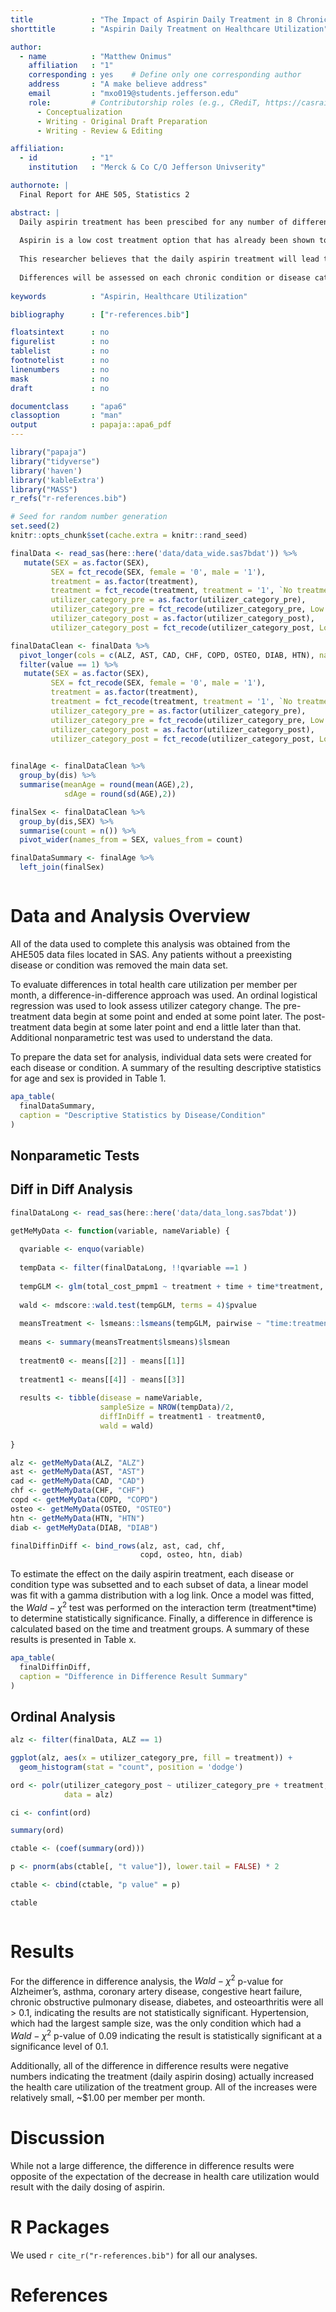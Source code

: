 ```yaml
---
title             : "The Impact of Aspirin Daily Treatment in 8 Chronic Disease on Healthcare Utilization"
shorttitle        : "Aspirin Daily Treatment on Healthcare Utilization"

author: 
  - name          : "Matthew Onimus"
    affiliation   : "1"
    corresponding : yes    # Define only one corresponding author
    address       : "A make believe address"
    email         : "mxo019@students.jefferson.edu"
    role:         # Contributorship roles (e.g., CRediT, https://casrai.org/credit/)
      - Conceptualization
      - Writing - Original Draft Preparation
      - Writing - Review & Editing

affiliation:
  - id            : "1"
    institution   : "Merck & Co C/O Jefferson Univserity"

authornote: |
  Final Report for AHE 505, Statistics 2

abstract: |
  Daily aspirin treatment has been prescibed for any number of different chronic diagnosis ranging from heart failure to cancer.  This study attempts to understand the impact of healthcare utlization in total costs and utilizer categoty in regards to aspirin treatment on 8 different chronic conditions.  The chronic conditions or diseases of interest are Alzheimer’s, asthma, coronary artery disease, congestive heart failure, chronic obstructive pulmonary disease, diabetes, hypertension, and osteoarthritis.  The total healthcare utlization costs are defined as the sum of inpatient, primary care physician, and emergency costs within the period window either pre or post treatment.  The utilizer category is defined in 3 groups, low, moderate, or high utilizer within the period window either pre or post treatement.  
  
  Aspirin is a low cost treatment option that has already been shown to prolong life possibly due the anti-inflammorty properties[@VANE2003255].  To date, and this author did not search all that extensively, no study has been performed to understand the impact of daily aspirin treatment on healthcare utilization and/or utilizer category.
  
  This researcher believes that the daily aspirin treatment will lead to a decrease in total healthcare utilization per each chronic condition or disease but the decrease will not be enough to change the patients utilizer category.
  
  Differences will be assessed on each chronic condition or disease category 
  
keywords          : "Aspirin, Healthcare Utilization"

bibliography      : ["r-references.bib"]

floatsintext      : no
figurelist        : no
tablelist         : no
footnotelist      : no
linenumbers       : no
mask              : no
draft             : no

documentclass     : "apa6"
classoption       : "man"
output            : papaja::apa6_pdf
---
```


```r
library("papaja")
library("tidyverse")
library('haven')
library('kableExtra')
library("MASS")
r_refs("r-references.bib")
```

```r
# Seed for random number generation
set.seed(2)
knitr::opts_chunk$set(cache.extra = knitr::rand_seed)
```

```r

finalData <- read_sas(here::here('data/data_wide.sas7bdat')) %>% 
   mutate(SEX = as.factor(SEX),
         SEX = fct_recode(SEX, female = '0', male = '1'),
         treatment = as.factor(treatment),
         treatment = fct_recode(treatment, treatment = '1', `No treatment` = '0'),
         utilizer_category_pre = as.factor(utilizer_category_pre),
         utilizer_category_pre = fct_recode(utilizer_category_pre, Low = '1', Moderate = '2', High = '3'),
         utilizer_category_post = as.factor(utilizer_category_post),
         utilizer_category_post = fct_recode(utilizer_category_post, Low = '1', Moderate = '2', High = '3'))

finalDataClean <- finalData %>% 
  pivot_longer(cols = c(ALZ, AST, CAD, CHF, COPD, OSTEO, DIAB, HTN), names_to = 'dis') %>% 
  filter(value == 1) %>% 
   mutate(SEX = as.factor(SEX),
         SEX = fct_recode(SEX, female = '0', male = '1'),
         treatment = as.factor(treatment),
         treatment = fct_recode(treatment, treatment = '1', `No treatment` = '0'),
         utilizer_category_pre = as.factor(utilizer_category_pre),
         utilizer_category_pre = fct_recode(utilizer_category_pre, Low = '1', Moderate = '2', High = '3'),
         utilizer_category_post = as.factor(utilizer_category_post),
         utilizer_category_post = fct_recode(utilizer_category_post, Low = '1', Moderate = '2', High = '3'))
 

finalAge <- finalDataClean %>% 
  group_by(dis) %>% 
  summarise(meanAge = round(mean(AGE),2),
            sdAge = round(sd(AGE),2))

finalSex <- finalDataClean %>% 
  group_by(dis,SEX) %>% 
  summarise(count = n()) %>% 
  pivot_wider(names_from = SEX, values_from = count)

finalDataSummary <- finalAge %>% 
  left_join(finalSex)



```

# Data and Analysis Overview

All of the data used to complete this analysis was obtained from the AHE505 data files located in SAS.  Any patients without a preexisting disease or condition was removed the main data set.

To evaluate differences in total health care utilization per member per month, a difference-in-difference approach was used.  An ordinal logistical regression was used to look assess utilizer category change.  The pre-treatment data begin at some point and ended at some point later.  The post-treatment data begin at some later point and end a little later than that.  Additional nonparametric test was used to understand the data.  

To prepare the data set for analysis, individual data sets were created for each disease or condition.  A summary of the resulting descriptive statistics for age and sex is provided in Table 1.

```r

apa_table(
  finalDataSummary,
  caption = "Descriptive Statistics by Disease/Condition"
)


```

## Nonparametic Tests



## Diff in Diff Analysis

```r

finalDataLong <- read_sas(here::here('data/data_long.sas7bdat'))

getMeMyData <- function(variable, nameVariable) {
  
  qvariable <- enquo(variable)
  
  tempData <- filter(finalDataLong, !!qvariable ==1 )
  
  tempGLM <- glm(total_cost_pmpm1 ~ treatment + time + time*treatment, family = Gamma(link = 'log'), data = tempData)
  
  wald <- mdscore::wald.test(tempGLM, terms = 4)$pvalue
  
  meansTreatment <- lsmeans::lsmeans(tempGLM, pairwise ~ "time:treatment")
  
  means <- summary(meansTreatment$lsmeans)$lsmean
  
  treatment0 <- means[[2]] - means[[1]]
  
  treatment1 <- means[[4]] - means[[3]]
  
  results <- tibble(disease = nameVariable,
                    sampleSize = NROW(tempData)/2,
                    diffInDiff = treatment1 - treatment0,
                    wald = wald)
  
}

alz <- getMeMyData(ALZ, "ALZ")
ast <- getMeMyData(AST, "AST")
cad <- getMeMyData(CAD, "CAD")
chf <- getMeMyData(CHF, "CHF")
copd <- getMeMyData(COPD, "COPD")
osteo <- getMeMyData(OSTEO, "OSTEO")
htn <- getMeMyData(HTN, "HTN")
diab <- getMeMyData(DIAB, "DIAB")

finalDiffinDiff <- bind_rows(alz, ast, cad, chf,
                             copd, osteo, htn, diab)

```

To estimate the effect on the daily aspirin treatment, each disease or condition type was subsetted and to each subset of data, a linear model was fit with a gamma distribution with a log link.  Once a model was fitted, the $Wald-\chi^2$ test was performed on the interaction term (treatment*time) to determine statistically significance.  Finally, a difference in difference is calculated based on the time and treatment groups.  A summary of these results is presented in Table x.

```r

apa_table(
  finalDiffinDiff,
  caption = "Difference in Difference Result Summary"
)

```

## Ordinal Analysis

```r

alz <- filter(finalData, ALZ == 1)

ggplot(alz, aes(x = utilizer_category_pre, fill = treatment)) +
  geom_histogram(stat = "count", position = 'dodge')

ord <- polr(utilizer_category_post ~ utilizer_category_pre + treatment, 
            data = alz)

ci <- confint(ord)

summary(ord)

ctable <- (coef(summary(ord)))

p <- pnorm(abs(ctable[, "t value"]), lower.tail = FALSE) * 2

ctable <- cbind(ctable, "p value" = p)

ctable



```


# Results

For the difference in difference analysis, the  $Wald-\chi^2$ p-value for Alzheimer’s, asthma, coronary artery disease, congestive heart failure, chronic obstructive pulmonary disease, diabetes, and osteoarthritis were all > 0.1, indicating the results are not statistically significant.  Hypertension, which had the largest sample size, was the only condition which had a $Wald-\chi^2$ p-value of 0.09 indicating the result is statistically significant at a significance level of 0.1.

Additionally, all of the difference in difference results were negative numbers indicating the treatment (daily aspirin dosing) actually increased the health care utilization of the treatment group.  All of the increases were relatively small, ~$1.00 per member per month.  

# Discussion

While not a large difference, the difference in difference results were opposite of the expectation of the decrease in health care utilization would result with the daily dosing of aspirin.  

\newpage

# R Packages

We used `r cite_r("r-references.bib")` for all our analyses.

# References

```{=tex}
\begingroup
\setlength{\parindent}{-0.5in}
\setlength{\leftskip}{0.5in}
```
::: {#refs custom-style="Bibliography"}
:::

\endgroup
